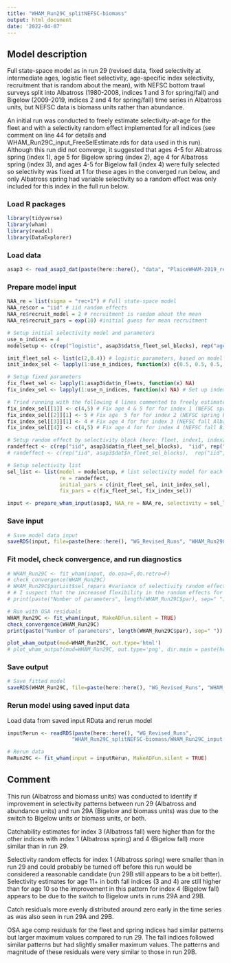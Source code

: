 ```yaml
---
title: "WHAM_Run29C_splitNEFSC-biomass"
output: html_document
date: '2022-04-07'
---
```


## Model description
Full state-space model as in run 29 (revised data, fixed selectivity at intermediate ages, logistic fleet selectivity, age-specific index selectivity, recruitment that is random about the mean), with NEFSC bottom trawl surveys split into Albatross (1980-2008, indices 1 and 3 for spring/fall) and Bigelow (2009-2019, indices 2 and 4 for spring/fall) time series in Albatross units, but NEFSC data is biomass units rather than abundance. 

An initial run was conducted to freely estimate selectivity-at-age for the fleet and with a selectivity random effect implemented for all indices (see comment on line 44 for details and WHAM_Run29C_input_FreeSelEstimate.rds for data used in this run). Although this run did not converge, it suggested that ages 4-5 for Albatross spring (index 1), age 5 for Bigelow spring (index 2), age 4 for Albatross spring (index 3), and ages 4-5 for Bigelow fall (index 4) were fully selected so selectivity was fixed at 1 for these ages in the converged run below, and only Albatross spring had variable selectivity so a random effect was only included for this index in the full run below. 

### Load R packages
```r
library(tidyverse)
library(wham)
library(readxl)
library(DataExplorer)
```

### Load data
```r
asap3 <- read_asap3_dat(paste(here::here(), "data", "PlaiceWHAM-2019_revised_NEFSC-LW-WAA_splitNEFSC-biomass.DAT", sep="/"))
```

### Prepare model input
```r
NAA_re = list(sigma = "rec+1") # Full state-space model
NAA_re$cor = "iid" # iid random effects
NAA_re$recruit_model = 2 # recruitment is random about the mean
NAA_re$recruit_pars = exp(10) #initial guess for mean recruitment

# Setup initial selectivity model and parameters
use_n_indices = 4
modelsetup <- c(rep("logistic", asap3$dat$n_fleet_sel_blocks), rep("age-specific", use_n_indices))

init_fleet_sel <- list(c(2,0.4)) # logistic parameters, based on model type
init_index_sel <- lapply(1:use_n_indices, function(x) c(0.5, 0.5, 0.5, 1, 1, 0.5, 0.5, 0.5, 0.5, 0.5, 0.5))

# Setup fixed parameters
fix_fleet_sel <- lapply(1:asap3$dat$n_fleets, function(x) NA) 
fix_index_sel <- lapply(1:use_n_indices, function(x) NA) # Set up index object

# Tried running with the following 4 lines commented to freely estimate all survey selectivities-at-age and no survey selectivity random effect (line 52 uncommented, line 51 commented) 
fix_index_sel[[1]] <- c(4,5) # Fix age 4 & 5 for for index 1 (NEFSC spring Albatross)
fix_index_sel[[2]][1] <- 5 # Fix age  5 for for index 2 (NEFSC spring Bigelow)
fix_index_sel[[3]][1] <- 4 # Fix age 4 for for index 3 (NEFSC fall Albatross)
fix_index_sel[[4]] <- c(4,5) # Fix age 4 for for index 4 (NEFSC fall Bigelow)

# Setup random effect by selectivity block (here: fleet, index1, index2, index3, index4)
randeffect <- c(rep("iid", asap3$dat$n_fleet_sel_blocks),  "iid", rep("none", 3)) # Don't include selectivity random effects for surveys except for Albatross spring 
# randeffect <- c(rep("iid", asap3$dat$n_fleet_sel_blocks),  rep("iid", use_n_indices)) # Include selectivity random effects for surveys, and fleet

# Setup selectivity list
sel_list <- list(model = modelsetup, # list selectivity model for each fleet and index
                 re = randeffect,
                 initial_pars = c(init_fleet_sel, init_index_sel),
                 fix_pars = c(fix_fleet_sel, fix_index_sel))

input <- prepare_wham_input(asap3, NAA_re = NAA_re, selectivity = sel_list, model_name = "WHAM_Run29C") 
```

### Save input
```r
# Save model data input
saveRDS(input, file=paste(here::here(), "WG_Revised_Runs", "WHAM_Run29C_splitNEFSC-biomass", "WHAM_Run29C_input.rds", sep="/"))
```

### Fit model, check convergence, and run diagnostics
```r
# WHAM_Run29C <- fit_wham(input, do.osa=F,do.retro=F) 
# check_convergence(WHAM_Run29C)
# WHAM_Run29C$parList$sel_repars #variance of selectivity random effects -> 0 for (last 3) surveys except first (Albatross Spring?) 
# # I suspect that the increased flexibility in the random effects for numbers at age negates the need for selectivity RE for these surveys. So, perhaps try removing the selectivity re for at least the last 3 surveys.
# print(paste("Number of parameters", length(WHAM_Run29C$par), sep=" "))

# Run with OSA residuals
WHAM_Run29C <- fit_wham(input, MakeADFun.silent = TRUE) 
check_convergence(WHAM_Run29C)
print(paste("Number of parameters", length(WHAM_Run29C$par), sep=" "))

plot_wham_output(mod=WHAM_Run29C, out.type='html')
# plot_wham_output(mod=WHAM_Run29C, out.type='png', dir.main = paste(here::here(), "WHAM_Run29C", sep="/"))
```

### Save output
```r
# Save fitted model
saveRDS(WHAM_Run29C, file=paste(here::here(), "WG_Revised_Runs", "WHAM_Run29C_splitNEFSC-biomass", "WHAM_Run29C_model.rds", sep="/"))
```

### Rerun model using saved input data
Load data from saved input RData and rerun model
```r
inputRerun <- readRDS(paste(here::here(), "WG_Revised_Runs",
                     "WHAM_Run29C_splitNEFSC-biomass/WHAM_Run29C_input.rds", sep="/"))

# Rerun data
ReRun29C <- fit_wham(input = inputRerun, MakeADFun.silent = TRUE)
```

## Comment
This run (Albatross and biomass units) was conducted to identify if improvement in selectivity patterns between run 29 (Albatross and abundance units) and run 29A (Bigelow and biomass units) was due to the switch to Bigelow units or biomass units, or both.

Catchability estimates for index 3 (Albatross fall) were higher than for the other indices with index 1 (Albatross spring) and 4 (Bigelow fall) more similar than in run 29.

Selectivity random effects for index 1 (Albatross spring) were smaller than in run 29 and could probably be turned off before this run would be considered a reasonable candidate (run 29B still appears to be a bit better). Selectivity estimates for age 11+ in both fall indices (3 and 4) are still higher than for age 10 so the improvement in this pattern for index 4 (Bigelow fall) appears to be due to the switch to Bigelow units in runs 29A and 29B. 

Catch residuals more evenly distributed around zero early in the time series as was also seen in run 29A and 29B. 

OSA age comp residuals for the fleet and spring indices had similar patterns but larger maximum values compared to run 29. The fall indices followed similar patterns but had slightly smaller maximum values. The patterns and magnitude of these residuals were very similar to those in run 29B. 
